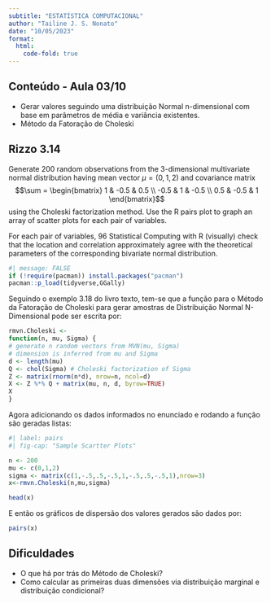 ```yaml
---
subtitle: "ESTATÍSTICA COMPUTACIONAL"
author: "Tailine J. S. Nonato"
date: "10/05/2023"
format: 
  html:
    code-fold: true
---
```


## Conteúdo - Aula 03/10

- Gerar valores seguindo uma distribuição Normal n-dimensional com base em parâmetros de média e variância existentes. 
- Método da Fatoração de Choleski

## Rizzo 3.14

Generate 200 random observations from the 3-dimensional multivariate normal distribution having mean vector $\mu = (0, 1, 2)$ and covariance matrix
$$\sum =
\begin{bmatrix} 
1    & -0.5 & 0.5 \\
-0.5 &  1   & -0.5 \\
0.5  & -0.5 & 1
\end{bmatrix}$$
using the Choleski factorization method. Use the R pairs plot to graph an array of scatter plots for each pair of variables. 

For each pair of variables, 96 Statistical Computing with R (visually) check that the location and correlation approximately agree with the theoretical parameters of the corresponding bivariate normal distribution.

``` r
#| message: FALSE
if (!require(pacman)) install.packages("pacman")
pacman::p_load(tidyverse,GGally)
```

Seguindo o exemplo 3.18 do livro texto, tem-se que a função para o Método da Fatoração de Choleski para gerar amostras de Distribuição Normal N-Dimensional pode ser escrita por:

```r
rmvn.Choleski <-
function(n, mu, Sigma) {
# generate n random vectors from MVN(mu, Sigma)
# dimension is inferred from mu and Sigma
d <- length(mu) 
Q <- chol(Sigma) # Choleski factorization of Sigma
Z <- matrix(rnorm(n*d), nrow=n, ncol=d)
X <- Z %*% Q + matrix(mu, n, d, byrow=TRUE)
X
}

```

Agora adicionando os dados informados no enunciado e rodando a função são geradas listas:

```r
#| label: pairs
#| fig-cap: "Sample Scartter Plots"

n <- 200
mu <- c(0,1,2)
sigma <- matrix(c(1,-.5,.5,-.5,1,-.5,.5,-.5,1),nrow=3)
x<-rmvn.Choleski(n,mu,sigma)

head(x)
```
E então os gráficos de dispersão dos valores gerados são dados por:

```r
pairs(x)
```

## Dificuldades
- O que há por trás do Método de Choleski?
- Como calcular as primeiras duas dimensões via distribuição marginal e distribuição condicional?